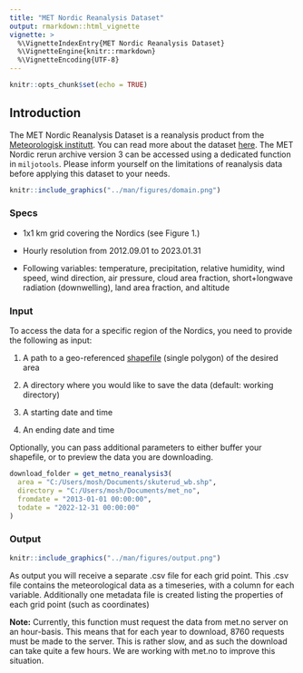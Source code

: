 ```yaml
---
title: "MET Nordic Reanalysis Dataset"
output: rmarkdown::html_vignette
vignette: >
  %\VignetteIndexEntry{MET Nordic Reanalysis Dataset}
  %\VignetteEngine{knitr::rmarkdown}
  %\VignetteEncoding{UTF-8}
---
```


```r
knitr::opts_chunk$set(echo = TRUE)
```

## Introduction

The MET Nordic Reanalysis Dataset is a reanalysis product from the [Meteorologisk institutt](https://www.met.no/). You can read more about the dataset [here](https://github.com/metno/NWPdocs/wiki/MET-Nordic-dataset). The MET Nordic rerun archive version 3 can be accessed using a dedicated function in `miljotools`. Please inform yourself on the limitations of reanalysis data before applying this dataset to your needs.

```r
knitr::include_graphics("../man/figures/domain.png")
```


### Specs

-   1x1 km grid covering the Nordics (see Figure 1.)

-   Hourly resolution from 2012.09.01 to 2023.01.31

-   Following variables: temperature, precipitation, relative humidity, wind speed, wind direction, air pressure, cloud area fraction, short+longwave radiation (downwelling), land area fraction, and altitude

### Input

To access the data for a specific region of the Nordics, you need to provide the following as input:

1.  A path to a geo-referenced [shapefile](https://doc.arcgis.com/en/arcgis-online/reference/shapefiles.htm) (single polygon) of the desired area

2.  A directory where you would like to save the data (default: working directory)

3.  A starting date and time

4.  An ending date and time

Optionally, you can pass additional parameters to either buffer your shapefile, or to preview the data you are downloading.

```r
download_folder = get_metno_reanalysis3(
  area = "C:/Users/mosh/Documents/skuterud_wb.shp",
  directory = "C:/Users/mosh/Documents/met_no",
  fromdate = "2013-01-01 00:00:00",
  todate = "2022-12-31 00:00:00"
)
```

### Output

```r
knitr::include_graphics("../man/figures/output.png")
```


As output you will receive a separate .csv file for each grid point. This .csv file contains the meteorological data as a timeseries, with a column for each variable. Additionally one metadata file is created listing the properties of each grid point (such as coordinates)

**Note:** Currently, this function must request the data from met.no server on an hour-basis. This means that for each year to download, 8760 requests must be made to the server. This is rather slow, and as such the download can take quite a few hours. We are working with met.no to improve this situation.
